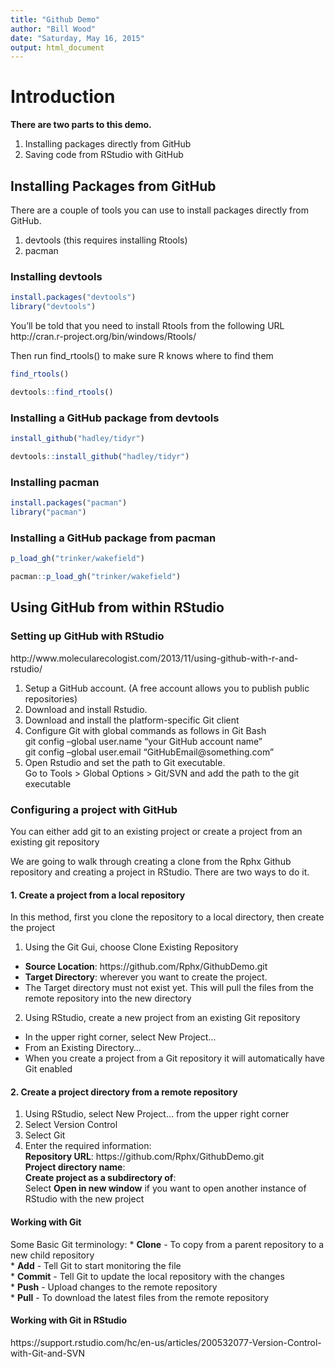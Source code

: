 ```yaml
---
title: "Github Demo"
author: "Bill Wood"
date: "Saturday, May 16, 2015"
output: html_document
---
```


# Introduction

**There are two parts to this demo.**

1. Installing packages directly from GitHub
2. Saving code from RStudio with GitHub


## Installing Packages from GitHub

There are a couple of tools you can use to install packages directly from GitHub.

1. devtools (this requires installing Rtools)
2. pacman

### Installing devtools

```r
install.packages("devtools")
library("devtools")
```

You'll be told that you need to install Rtools from the following URL
http://cran.r-project.org/bin/windows/Rtools/

Then run find_rtools() to make sure R knows where to find them

```r
find_rtools()
```
```r
devtools::find_rtools()
```

### Installing a GitHub package from devtools

```r
install_github("hadley/tidyr")
```
```r
devtools::install_github("hadley/tidyr")
```

### Installing pacman

```r
install.packages("pacman")
library("pacman")
```

### Installing a GitHub package from pacman

```r
p_load_gh("trinker/wakefield")
```
```r
pacman::p_load_gh("trinker/wakefield")
```


## Using GitHub from within RStudio

### Setting up GitHub with RStudio

http://www.molecularecologist.com/2013/11/using-github-with-r-and-rstudio/

1. Setup a GitHub account. (A free account allows you to publish public repositories)
2. Download and install Rstudio.
3. Download and install the platform-specific Git client
4. Configure Git with global commands as follows in Git Bash     
  git config –global user.name “your GitHub account name”                                                     
  git config –global user.email “GitHubEmail@something.com”
5. Open Rstudio and set the path to Git executable.    
  Go to Tools > Global Options > Git/SVN and add the path to the git executable

### Configuring a project with GitHub

You can either add git to an existing project or create a project from an existing git repository

We are going to walk through creating a clone from the Rphx Github repository and creating a project in RStudio. There are two ways to do it.

#### 1. Create a project from a local repository

In this method, first you clone the repository to a local directory, then create the project

1. Using the Git Gui, choose Clone Existing Repository  
  + **Source Location**: https://github.com/Rphx/GithubDemo.git  
  + **Target Directory**: wherever you want to create the project.  
  + The Target directory must not exist yet. This will pull the files from the remote repository into the new directory
2. Using RStudio, create a new project from an existing Git repository    
  + In the upper right corner, select New Project...
  + From an Existing Directory...
  + When you create a project from a Git repository it will automatically have Git enabled

#### 2. Create a project directory from a remote repository

1. Using RStudio, select New Project... from the upper right corner
2. Select Version Control
3. Select Git
4. Enter the required information:    
  **Repository URL**: https://github.com/Rphx/GithubDemo.git    
  **Project directory name**:    
  **Create project as a subdirectory of**:    
  Select **Open in new window** if you want to open another instance of RStudio with the new project

#### Working with Git  

Some Basic Git terminology:
* **Clone** - To copy from a parent repository to a new child repository    
* **Add** - Tell Git to start monitoring the file    
* **Commit** - Tell Git to update the local repository with the changes    
* **Push** - Upload changes to the remote repository    
* **Pull** - To download the latest files from the remote repository

#### Working with Git in RStudio

 


https://support.rstudio.com/hc/en-us/articles/200532077-Version-Control-with-Git-and-SVN

